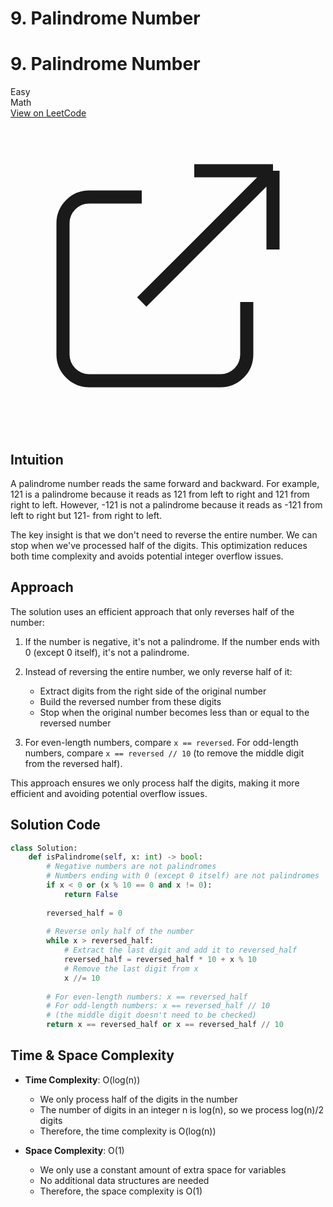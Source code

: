 # 9. Palindrome Number

<div className="p-4 my-6 border rounded-lg shadow-md bg-white dark:bg-gray-800 border-gray-200 dark:border-gray-700">
  <div className="flex justify-between items-center mb-2">
    <h1 className="text-2xl font-bold">9. Palindrome Number</h1>
    <span className="px-2 py-1 text-xs font-medium rounded-full bg-green-100 text-green-800 dark:bg-green-900 dark:text-green-200">Easy</span>
  </div>
  <div className="mb-4 text-gray-600 dark:text-gray-300">
    Math
  </div>
  <a 
    href="https://leetcode.com/problems/palindrome-number/" 
    target="_blank" 
    rel="noopener noreferrer"
    className="inline-flex items-center px-4 py-2 text-sm font-medium text-white bg-blue-600 rounded-lg hover:bg-blue-700 focus:ring-4 focus:outline-none focus:ring-blue-300 dark:bg-blue-500 dark:hover:bg-blue-600 dark:focus:ring-blue-700"
  >
    View on LeetCode
    <svg className="w-4 h-4 ml-2" fill="none" stroke="currentColor" viewBox="0 0 24 24" xmlns="http://www.w3.org/2000/svg">
      <path strokeLinecap="round" strokeLinejoin="round" strokeWidth="2" d="M10 6H6a2 2 0 00-2 2v10a2 2 0 002 2h10a2 2 0 002-2v-4M14 4h6m0 0v6m0-6L10 14"></path>
    </svg>
  </a>
</div>

## Intuition

A palindrome number reads the same forward and backward. For example, 121 is a palindrome because it reads as 121 from left to right and 121 from right to left. However, -121 is not a palindrome because it reads as -121 from left to right but 121- from right to left.

The key insight is that we don't need to reverse the entire number. We can stop when we've processed half of the digits. This optimization reduces both time complexity and avoids potential integer overflow issues.

## Approach

The solution uses an efficient approach that only reverses half of the number:

1. If the number is negative, it's not a palindrome. If the number ends with 0 (except 0 itself), it's not a palindrome.

2. Instead of reversing the entire number, we only reverse half of it:
   - Extract digits from the right side of the original number
   - Build the reversed number from these digits
   - Stop when the original number becomes less than or equal to the reversed number

3. For even-length numbers, compare `x == reversed`. For odd-length numbers, compare `x == reversed // 10` (to remove the middle digit from the reversed half).

This approach ensures we only process half the digits, making it more efficient and avoiding potential overflow issues.

## Solution Code

```python
class Solution:
    def isPalindrome(self, x: int) -> bool:
        # Negative numbers are not palindromes
        # Numbers ending with 0 (except 0 itself) are not palindromes
        if x < 0 or (x % 10 == 0 and x != 0):
            return False
        
        reversed_half = 0
        
        # Reverse only half of the number
        while x > reversed_half:
            # Extract the last digit and add it to reversed_half
            reversed_half = reversed_half * 10 + x % 10
            # Remove the last digit from x
            x //= 10
        
        # For even-length numbers: x == reversed_half
        # For odd-length numbers: x == reversed_half // 10
        # (the middle digit doesn't need to be checked)
        return x == reversed_half or x == reversed_half // 10
```

## Time & Space Complexity

- **Time Complexity**: O(log(n))
  - We only process half of the digits in the number
  - The number of digits in an integer n is log(n), so we process log(n)/2 digits
  - Therefore, the time complexity is O(log(n))

- **Space Complexity**: O(1)
  - We only use a constant amount of extra space for variables
  - No additional data structures are needed
  - Therefore, the space complexity is O(1)